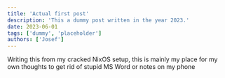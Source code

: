 ```yaml
---
title: 'Actual first post'
description: 'This a dummy post written in the year 2023.'
date: 2023-06-01
tags: ['dummy', 'placeholder']
authors: ['Josef']
---
```


Writing this from my cracked NixOS setup, this is mainly my place for my own thoughts to get rid of stupid MS Word or notes on my phone
